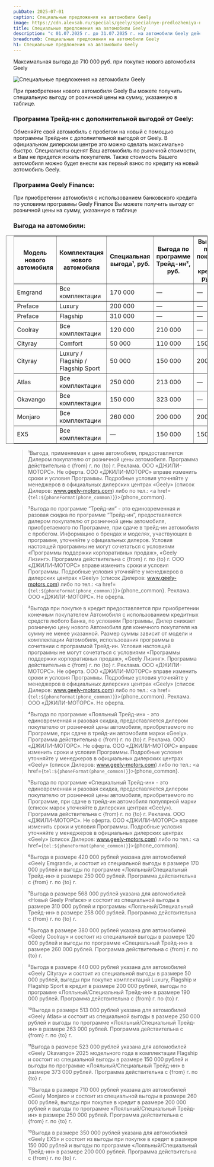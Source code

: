 ```yaml
---
pubDate: 2025-07-01
caption: Специальные предложения на автомобили Geely
image: https://cdn.alexsab.ru/specials/geely/specialnye-predlozheniya-na-avtomobili-geely/thumb.webp
title: Специальные предложения на автомобили Geely
description: "с 01.07.2025 г. до 31.07.2025 г. на автомобили Geely действует выгода до 710 000 ₽."
breadcrumb: Специальные предложения на автомобили Geely
h1: Специальные предложения на автомобили Geely
---
```




Максимальная выгода до 710 000 руб. при покупке нового автомобиля Geely

<picture>
	<source media="(min-width: 942px)" srcset="https://cdn.alexsab.ru/specials/geely/specialnye-predlozheniya-na-avtomobili-geely/banner_1417x798.webp" />
	<source media="(min-width: 320px)" srcset="https://cdn.alexsab.ru/specials/geely/specialnye-predlozheniya-na-avtomobili-geely/banner_900x507.webp" />
	<img src="https://cdn.alexsab.ru/specials/geely/specialnye-predlozheniya-na-avtomobili-geely/banner_900x507.webp" class="w-full mb-10" alt="Специальные предложения на автомобили Geely" />
</picture>

При приобретении нового автомобиля Geely Вы можете получить специальную выгоду от розничной цены на сумму, указанную в таблице.

### <b>Программа Трейд-ин с дополнительной выгодой от Geely:</b>

Обменяйте свой автомобиль с пробегом на новый с помощью программы Трейд-ин с дополнительной выгодой от Geely. В официальном дилерском центре это можно сделать максимально быстро. Специалисты оценят Ваш автомобиль по рыночной стоимости, и Вам не придется искать покупателя. Также стоимость Вашего автомобиля можно будет внести как первый взнос по кредиту на новый автомобиль Geely.

### <b>Программа Geely Finance:</b>

При приобретении автомобиля с использованием банковского кредита по условиям программы Geely Finance Вы можете получить выгоду от розничной цены на сумму, указанную в таблице

### <b>Выгода на автомобили:</b>

<div class="overflow-auto min-w-full mb-14" style="margin-right: -1.25rem;margin-left: -1.25rem;">
	<table border="1" class="inline-block min-w-full w-auto" style="padding-right: 1.25rem;padding-left: 1.25rem;width: auto;">
		<thead>
			<tr>
				<th>Модель нового автомобиля</th>
				<th>Комплектация нового автомобиля</th>
				<th>Специальная выгода¹, руб.</th>
				<th>Выгода по программе Трейд-ин², руб.</th>
				<th>Выгода при покупке в кредит, руб.³</th>
				<th>Выгода по программе Лояльный⁴ / Специальный⁵ Трейд-ин, руб.</th>
				<th>Максимальная выгода до, руб.</th>
			</tr>
		</thead>
		<tbody class="main-text ">
			<tr>
				<td>Emgrand</td>
				<td>Все комплектации</td>
				<td>170 000</td>
				<td>—</td>
				<td>—</td>
				<td>250 000</td>
				<td>420 000⁶</td>
			</tr>
			<tr>
				<td>Preface</td>
				<td>Luxury</td>
				<td>200 000</td>
				<td>—</td>
				<td>—</td>
				<td>258 000</td>
				<td>458 000</td>
			</tr>
			<tr>
				<td>Preface</td>
				<td>Flagship</td>
				<td>310 000</td>
				<td>—</td>
				<td>—</td>
				<td>258 000</td>
				<td>568 000⁷</td>
			</tr>
			<tr>
				<td>Coolray</td>
				<td>Все комплектации</td>
				<td>120 000</td>
				<td>210 000</td>
				<td>—</td>
				<td>260 000</td>
				<td>380 000⁸</td>
			</tr>
			<tr>
				<td>Cityray</td>
				<td>Comfort</td>
				<td>50 000</td>
				<td>110 000</td>
				<td>150 000</td>
				<td>150 000</td>
				<td>350 000</td>
			</tr>
			<tr>
				<td>Cityray</td>
				<td>Luxury / Flagship / Flagship Sport</td>
				<td>50 000</td>
				<td>150 000</td>
				<td>200 000</td>
				<td>190 000</td>
				<td>440 000⁹</td>
			</tr>
			<tr>
				<td>Atlas</td>
				<td>Все комплектации</td>
				<td>250 000</td>
				<td>213 000</td>
				<td>—</td>
				<td>263 000</td>
				<td>513 000¹⁰</td>
			</tr>
			<tr>
				<td>Okavango</td>
				<td>Все комплектации</td>
				<td>150 000</td>
				<td>323 000</td>
				<td>—</td>
				<td>373 000</td>
				<td>523 000¹¹</td>
			</tr>
			<tr>
				<td>Monjaro</td>
				<td>Все комплектации</td>
				<td>260 000</td>
				<td>200 000</td>
				<td>200 000</td>
				<td>250 000</td>
				<td>710 000¹²</td>
			</tr>
			<tr>
				<td>EX5</td>
				<td>Все комплектации</td>
				<td>—</td>
				<td>150 000</td>
				<td>150 000</td>
				<td>200 000</td>
				<td>350 000¹³</td>
			</tr>
		</tbody>
	</table>
</div>

<SpecialSalonsInfo dataFormName="Узнать подробнее. Специальные предложения на автомобили Geely" />

> ¹Выгода, применяемая к цене автомобиля, предоставляется Дилером покупателю от розничной цены автомобиля. Программа действительна с {from} г. по {to} г. Реклама. ООО «ДЖИЛИ-МОТОРС». Не оферта. ООО «ДЖИЛИ-МОТОРС» вправе изменить сроки и условия Программы. Подробные условия уточняйте у менеджеров в официальных дилерских центрах «Geely» (список Дилеров:  www.geely-motors.com) либо по тел.: <a href={`tel:${phoneFormat(phone_common)}`}>{phone_common}</a>.

> ²Выгода по программе “Трейд-ин” - это единовременная и разовая скидка по программе “Трейд-ин”, предоставляется дилером покупателю от розничной цены автомобиля, приобретаемого по Программе, при сдаче в трейд-ин автомобиля с пробегом. Информацию о брендах и моделях, участвующих в программе, уточняйте у официальных дилеров. Условия настоящей программы не могут сочетаться с условиями «Программы поддержки корпоративных продаж», «Geely Лизинг». Программа действительна с {from} г. по {to} г. ООО «ДЖИЛИ-МОТОРС» вправе изменить сроки и условия Программы. Подробные условия уточняйте у менеджеров в дилерских центрах «Geely» (список Дилеров:  www.geely-motors.com) либо по тел.: <a href={`tel:${phoneFormat(phone_common)}`}>{phone_common}</a>. Реклама. ООО «ДЖИЛИ-МОТОРС». Не оферта.

> ³Выгода при покупке в кредит предоставляется при приобретении конечным покупателем Автомобиля с использованием кредитных средств любого Банка, по условиям Программы, Дилер снижает розничную цену нового Автомобиля для конечного покупателя на сумму не менее указанной. Размер суммы зависит от модели и комплектации Автомобиля, использования программы в сочетании с программой Трейд-ин. Условия настоящей программы не могут сочетаться с условиями «Программы поддержки корпоративных продаж», «Geely Лизинг». Программа действительна с {from} г. по {to} г. Реклама. ООО «ДЖИЛИ-МОТОРС». Не оферта. ООО «ДЖИЛИ-МОТОРС» вправе изменить сроки и условия Программы. Подробные условия уточняйте у менеджеров в официальных дилерских центрах «Geely» (список Дилеров:  www.geely-motors.com) либо по тел.: <a href={`tel:${phoneFormat(phone_common)}`}>{phone_common}</a>. Реклама. ООО «ДЖИЛИ-МОТОРС». Не оферта.

> ⁴Выгода по программе «Лояльный Трейд-ин» - это единовременная и разовая скидка, предоставляется дилером покупателю от розничной цены автомобиля, приобретаемого по Программе, при сдаче в трейд-ин автомобиля марки «Geely». Программа действительна с {from} г. по {to} г. Реклама. ООО «ДЖИЛИ-МОТОРС». Не оферта. ООО «ДЖИЛИ-МОТОРС» вправе изменить сроки и условия Программы. Подробные условия уточняйте у менеджеров в официальных дилерских центрах «Geely» (список Дилеров:  www.geely-motors.com) либо по тел.: <a href={`tel:${phoneFormat(phone_common)}`}>{phone_common}</a>.

> ⁵Выгода по программе «Специальный Трейд-ин» - это единовременная и разовая скидка, предоставляется дилером покупателю от розничной цены автомобиля, приобретаемого по Программе, при сдаче в трейд-ин автомобиля популярной марки (список марок уточняйте в дилерских центрах «Geely»). Программа действительна с {from} г. по {to} г. Реклама. ООО «ДЖИЛИ-МОТОРС». Не оферта. ООО «ДЖИЛИ-МОТОРС» вправе изменить сроки и условия Программы. Подробные условия уточняйте у менеджеров в официальных дилерских центрах «Geely» (список Дилеров:  www.geely-motors.com) либо по тел.: <a href={`tel:${phoneFormat(phone_common)}`}>{phone_common}</a>.

> ⁶Выгода в размере 420 000 рублей указана для автомобилей «Geely Emgrand», и состоит из специальной выгоды в размере 170 000 рублей и выгоды по программе «Лояльный/Специальный Трейд-ин» в размере 250 000 рублей. Программа действительна с {from} г. по {to} г.

> ⁷Выгода в размере 568 000 рублей указана для автомобилей «Новый Geely Preface» и состоит из специальной выгоды в размере 310 000 рублей и программы «Лояльный/Специальный Трейд-ин» в размере 258 000 рублей. Программа действительна с {from} г. по {to} г.

> ⁸Выгода в размере 380 000 рублей указана для автомобилей «Geely Coolray» и состоит из специальной выгоды в размере 120 000 рублей и выгоды по программе «Специальный Трейд-ин» в размере 260 000 рублей. Программа действительна с {from} г. по {to} г.

> ⁹Выгода в размере 440 000 рублей указана для автомобилей «Geely Cityray» и состоит из специальной выгоды в размере 50 000 рублей, выгоды при покупке комплектаций Luxury, Flagship и Flagship Sport в кредит в размере 200 000 рублей, выгоды по программе «Лояльный/Специальный Трейд-ин» в размере 190 000 рублей. Программа действительна с {from} г. по {to} г.

> ¹⁰Выгода в размере 513 000 рублей указана для автомобилей «Geely Atlas» и состоит из специальной выгоды в размере 250 000 рублей и выгоды по программе «Лояльный/Специальный Трейд-ин» в размере 263 000 рублей. Программа действительна с {from} г. по {to} г.

> ¹¹Выгода в размере 523 000 рублей указана для автомобилей «Geely Okavango» 2025 модельного года в комплектации Flagship и состоит из специальной выгоды в размере 150 000 рублей и выгоды по программе «Лояльный/Специальный Трейд-ин» в размере 373 000 рублей. Программа действительна с {from} г. по {to} г.

> ¹²Выгода в размере 710 000 рублей указана для автомобилей «Geely Monjaro» и состоит из специальной выгоды в размере 260 000 рублей, выгоды при покупке в кредит в размере 200 000 рублей и выгоды по программе «Лояльный/Специальный Трейд-ин» в размере 250 000 рублей. Программа действительна с {from} г. по {to} г.

> ¹³Выгода в размере 350 000 рублей указана для автомобилей «Geely EX5» и состоит из выгоды при покупке в кредит в размере 150 000 рублей и выгоды по программе «Лояльный/Специальный Трейд-ин» в размере 200 000 рублей. Программа действительна с {from} г. по {to} г.
